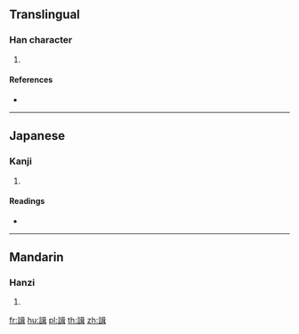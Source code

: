 {{character info/new}}
==Translingual==

===Han character===
{{Han char|rn=149|rad=言|as=09|sn=16|four=06641|canj=YRRSJ}}

# {{defn|Han|sort=言09}}

====References====
* {{Han ref|kx=1173.050|dkj=35754|dj=1638.020|hdz=63997.020|uh=8AFF|ud=35583|bh=EBAE|bd=60334}}

----

==Japanese==

===Kanji===
{{ja-kanji|grade=|rs=言09}}

# {{defn|lang=ja|sort=言09}}

====Readings====
* {{ja-readings|on=[[しゅう]] (shū), [[しょ]] (sho)|kun=[[やわらぐ]] (yawaragu)|nanori=}}

----

==Mandarin==

===Hanzi===
{{cmn-hanzi|pin=[[qì]] ([[qi4]])|wg=ch'i<sup>4</sup>}}

# {{defn|lang=cmn|sort=言09}}

[[fr:諿]]
[[hu:諿]]
[[pl:諿]]
[[th:諿]]
[[zh:諿]]